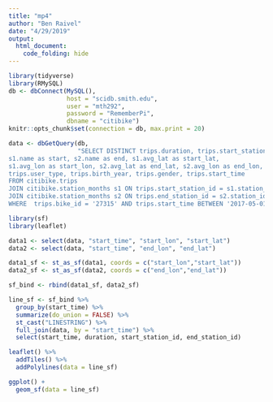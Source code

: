 ```yaml
---
title: "mp4"
author: "Ben Raivel"
date: "4/29/2019"
output:
  html_document:
    code_folding: hide
---
```


```r
library(tidyverse)
library(RMySQL)
db <- dbConnect(MySQL(), 
                host = "scidb.smith.edu", 
                user = "mth292", 
                password = "RememberPi", 
                dbname = "citibike")
knitr::opts_chunk$set(connection = db, max.print = 20)

data <- dbGetQuery(db,
                   "SELECT DISTINCT trips.duration, trips.start_station_id, trips.end_station_id, 
s1.name as start, s2.name as end, s1.avg_lat as start_lat, 
s1.avg_lon as start_lon, s2.avg_lat as end_lat, s2.avg_lon as end_lon,
trips.user_type, trips.birth_year, trips.gender, trips.start_time
FROM citibike.trips
JOIN citibike.station_months s1 ON trips.start_station_id = s1.station_id
JOIN citibike.station_months s2 ON trips.end_station_id = s2.station_id
WHERE  trips.bike_id = '27315' AND trips.start_time BETWEEN '2017-05-01 00:00:00' AND '2017-06-01 00:00:00';")

```
```r
library(sf)
library(leaflet)

data1 <- select(data, "start_time", "start_lon", "start_lat")
data2 <- select(data, "start_time", "end_lon", "end_lat")

data1_sf <- st_as_sf(data1, coords = c("start_lon","start_lat"))
data2_sf <- st_as_sf(data2, coords = c("end_lon","end_lat"))

sf_bind <- rbind(data1_sf, data2_sf)

line_sf <- sf_bind %>%
  group_by(start_time) %>%
  summarize(do_union = FALSE) %>%
  st_cast("LINESTRING") %>%
  full_join(data, by = "start_time") %>%
  select(start_time, duration, start_station_id, end_station_id)

leaflet() %>%
  addTiles() %>%
  addPolylines(data = line_sf)

ggplot() +
  geom_sf(data = line_sf)
```


